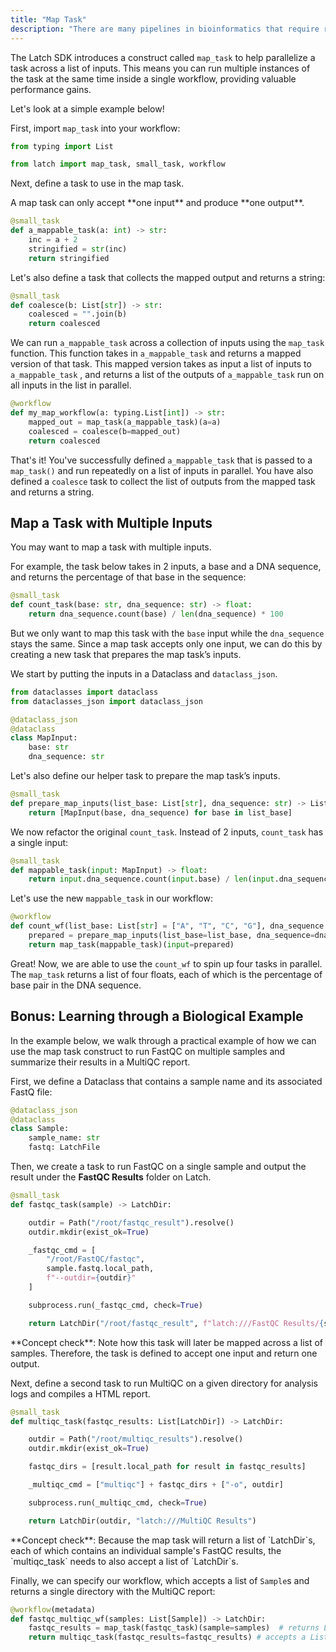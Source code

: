 ```yaml
---
title: "Map Task"
description: "There are many pipelines in bioinformatics that require running a processing step in parallel and aggregating their outputs at the end for downstream analysis. A prominent example of this is bulk RNA-sequencing, where alignment is performed to produce transcript abundances per sample, and gene counts of all samples are subsequently merged. Having a single count matrix makes it convenient to use in downstream steps, such as differential gene expression analysis. Another example is performing FastQC on multiple samples and summarizing the results in a MultiQC report."
---
```


The Latch SDK introduces a construct called `map_task` to help parallelize a
task across a list of inputs. This means you can run multiple instances of
the task at the same time inside a single workflow, providing valuable
performance gains.

Let's look at a simple example below!

First, import `map_task` into your workflow:

```python
from typing import List

from latch import map_task, small_task, workflow
```

Next, define a task to use in the map task.

<Note>
  A map task can only accept **one input** and produce **one output**.
</Note>

```python
@small_task
def a_mappable_task(a: int) -> str:
    inc = a + 2
    stringified = str(inc)
    return stringified
```

Let's also define a task that collects the mapped output and returns a string:

```python
@small_task
def coalesce(b: List[str]) -> str:
    coalesced = "".join(b)
    return coalesced
```

We can run `a_mappable_task` across a collection of inputs using the `map_task` function. This function takes in `a_mappable_task` and returns a mapped version of that task. This mapped version takes as input a list of inputs to `a_mappable_task` , and returns a list of the outputs of `a_mappable_task` run on all inputs in the list in parallel.

```python
@workflow
def my_map_workflow(a: typing.List[int]) -> str:
    mapped_out = map_task(a_mappable_task)(a=a)
    coalesced = coalesce(b=mapped_out)
    return coalesced
```

That's it! You've successfully defined `a_mappable_task` that is passed to a
`map_task()` and run repeatedly on a list of inputs in parallel. You have also
defined a `coalesce` task to collect the list of outputs from the mapped task
and returns a string.

## Map a Task with Multiple Inputs

You may want to map a task with multiple inputs.

For example, the task below takes in 2 inputs, a base and a DNA sequence, and
returns the percentage of that base in the sequence:

```python
@small_task
def count_task(base: str, dna_sequence: str) -> float:
    return dna_sequence.count(base) / len(dna_sequence) * 100
```

But we only want to map this task with the `base` input while the
`dna_sequence` stays the same. Since a map task accepts only one input, we can
do this by creating a new task that prepares the map task’s inputs.

We start by putting the inputs in a Dataclass and `dataclass_json`.

```python
from dataclasses import dataclass
from dataclasses_json import dataclass_json

@dataclass_json
@dataclass
class MapInput:
    base: str
    dna_sequence: str
```

Let's also define our helper task to prepare the map task’s inputs.

```python
@small_task
def prepare_map_inputs(list_base: List[str], dna_sequence: str) -> List[MapInput]:
    return [MapInput(base, dna_sequence) for base in list_base]
```

We now refactor the original `count_task`. Instead of 2 inputs, `count_task`
has a single input:

```python
@small_task
def mappable_task(input: MapInput) -> float:
    return input.dna_sequence.count(input.base) / len(input.dna_sequence) * 100
```

Let's use the new `mappable_task` in our workflow:

```python
@workflow
def count_wf(list_base: List[str] = ["A", "T", "C", "G"], dna_sequence: str = "AAAATTTCCGG") -> List[float]:
    prepared = prepare_map_inputs(list_base=list_base, dna_sequence=dna_sequence)
    return map_task(mappable_task)(input=prepared)
```

Great! Now, we are able to use the `count_wf` to spin up four tasks in
parallel. The `map_task` returns a list of four floats, each of which is the
percentage of base pair in the DNA sequence.

## Bonus: Learning through a Biological Example

In the example below, we walk through a practical example of how we can use the
map task construct to run FastQC on multiple samples and summarize their
results in a MultiQC report.

First, we define a Dataclass that contains a sample name and its associated
FastQ file:

```python
@dataclass_json
@dataclass
class Sample:
    sample_name: str
    fastq: LatchFile
```

Then, we create a task to run FastQC on a single sample and output the result
under the **FastQC Results** folder on Latch.

```python
@small_task
def fastqc_task(sample) -> LatchDir:

    outdir = Path("/root/fastqc_result").resolve()
    outdir.mkdir(exist_ok=True)

    _fastqc_cmd = [
        "/root/FastQC/fastqc",
        sample.fastq.local_path,
        f"--outdir={outdir}"
    ]

    subprocess.run(_fastqc_cmd, check=True)

    return LatchDir("/root/fastqc_result", f"latch:///FastQC Results/{sample.sample_name}")
```

<Note>
  **Concept check**: Note how this task will later be mapped across a list of
  samples. Therefore, the task is defined to accept one input and return one
  output.
</Note>

Next, define a second task to run MultiQC on a given directory for analysis
logs and compiles a HTML report.

```python
@small_task
def multiqc_task(fastqc_results: List[LatchDir]) -> LatchDir:

    outdir = Path("/root/multiqc_results").resolve()
    outdir.mkdir(exist_ok=True)

    fastqc_dirs = [result.local_path for result in fastqc_results]

    _multiqc_cmd = ["multiqc"] + fastqc_dirs + ["-o", outdir]

    subprocess.run(_multiqc_cmd, check=True)

    return LatchDir(outdir, "latch:///MultiQC Results")
```

<Note>
  **Concept check**: Because the map task will return a list of `LatchDir`s,
  each of which contains an individual sample's FastQC results, the
  `multiqc_task` needs to also accept a list of `LatchDir`s.
</Note>

Finally, we can specify our workflow, which accepts a list of `Sample`s and
returns a single directory with the MultiQC report:

```python
@workflow(metadata)
def fastqc_multiqc_wf(samples: List[Sample]) -> LatchDir:
    fastqc_results = map_task(fastqc_task)(sample=samples)  # returns List[LatchDir]
    return multiqc_task(fastqc_results=fastqc_results) # accepts a List[LatchDir] and return a single LatchDir with the MultiQC result
```
